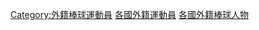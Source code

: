 {{Categories by country|nocat}}

[[Category:外籍棒球運動員|Category:外籍棒球運動員]]
[[Category:各國外籍運動員|]]
[[Category:各國外籍棒球人物|]]